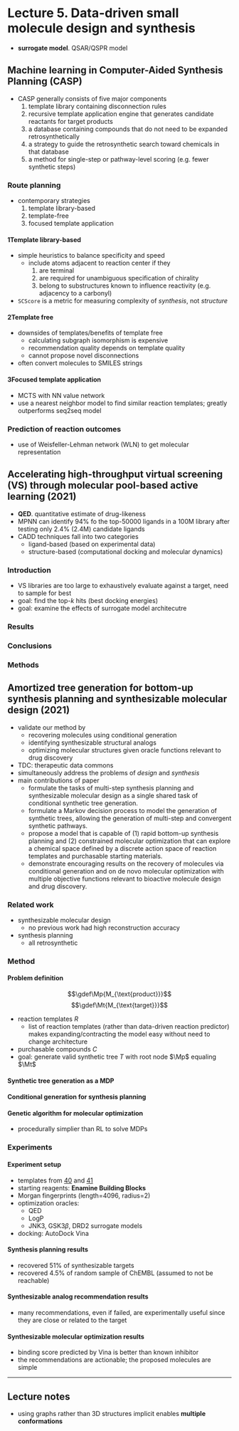 # Lecture 5. Data-driven small molecule design and synthesis

- **surrogate model**. QSAR/QSPR model

## Machine learning in Computer-Aided Synthesis Planning (CASP)
- CASP generally consists of five major components
  1. template library containing disconnection rules 
  2. recursive template application engine that generates candidate reactants for target products
  3. a database containing compounds that do not need to be expanded retrosynthetically
  4. a strategy to guide the retrosynthetic search toward chemicals in that database
  5. a method for single-step or pathway-level scoring (e.g. fewer synthetic steps)

### Route planning
- contemporary strategies
  1. template library-based
  2. template-free
  3. focused template application

#### 1<SPACE/>Template library-based
- simple heuristics to balance specificity and speed
  - include atoms adjacent to reaction center if they
    1. are terminal
    2. are required for unambiguous specification of chirality
    3. belong to substructures known to influence reactivity (e.g. adjacency to a carbonyl)
- `SCScore` is a metric for measuring complexity of _synthesis_, not _structure_

#### 2<SPACE/>Template free
- downsides of templates/benefits of template free
  - calculating subgraph isomorphism is expensive
  - recommendation quality depends on template quality
  - cannot propose novel disconnections
- often convert molecules to SMILES strings

#### 3<SPACE/>Focused template application
- MCTS with NN value network
- use a nearest neighbor model to find similar reaction templates; greatly outperforms seq2seq model

### Prediction of reaction outcomes
- use of Weisfeller-Lehman network (WLN) to get molecular representation

## Accelerating high-throughput virtual screening (VS) through molecular pool-based active learning (2021)
- **QED**. quantitative estimate of drug-likeness
- MPNN can identify 94% fo the top-50000 ligands in a 100M library after testing only 2.4% (2.4M) candidate ligands
- CADD techniques fall into two categories
  - ligand-based (based on experimental data)
  - structure-based (computational docking and molecular dynamics)

### Introduction
- VS libraries are too large to exhaustively evaluate against a target, need to sample for best
- goal: find the top-$k$ hits (best docking energies)
- goal: examine the effects of surrogate model architecutre

### Results

### Conclusions

### Methods

## Amortized tree generation for bottom-up synthesis planning and synthesizable molecular design (2021)
- validate our method by
  - recovering molecules using conditional generation
  - identifying synthesizable structural analogs
  - optimizing molecular structures given oracle functions relevant to drug discovery
- TDC: therapeutic data commons
- simultaneously address the problems of _design_ and _synthesis_
- main contributions of paper
  - formulate the tasks of multi-step synthesis planning and synthesizable molecular design as a single shared task of conditional synthetic tree generation.
  - formulate a Markov decision process to model the generation of synthetic trees, allowing the generation of multi-step and convergent synthetic pathways.
  - propose a model that is capable of (1) rapid bottom-up synthesis planning and (2) constrained molecular optimization that can explore a chemical space defined by a discrete action space of reaction templates and purchasable starting materials.
  - demonstrate encouraging results on the recovery of molecules via conditional generation and on de novo molecular optimization with multiple objective functions relevant to bioactive molecule design and drug discovery.

### Related work
- synthesizable molecular design
  - no previous work had high reconstruction accuracy
- synthesis planning
  - all retrosynthetic

### Method

#### Problem definition
$$\gdef\Mp{M_{\text{product}}}$$
$$\gdef\Mt{M_{\text{target}}}$$

- reaction templates $R$
  - list of reaction templates (rather than data-driven reaction predictor) makes expanding/contracting the model easy without need to change architecture
- purchasable compounds $C$
- goal: generate valid synthetic tree $T$ with root node $\Mp$ equaling $\Mt$

#### Synthetic tree generation as a MDP
#### Conditional generation for synthesis planning
#### Genetic algorithm for molecular optimization
- procedurally simplier than RL to solve MDPs

### Experiments

#### Experiment setup
- templates from [40](https://www.nature.com/articles/s42256-019-0067-7) and [41](https://pubmed.ncbi.nlm.nih.gov/22077721/)
- starting reagents: **Enamine Building Blocks**
- Morgan fingerprints (length=4096, radius=2)
- optimization oracles:
  - QED
  - LogP
  - JNK3, GSK3$\beta$, DRD2 surrogate models
- docking: AutoDock Vina

#### Synthesis planning results
- recovered 51% of synthesizable targets
- recovered 4.5% of random sample of ChEMBL (assumed to not be reachable)

#### Synthesizable analog recommendation results
- many recommendations, even if failed, are experimentally useful since they are close or related to the target

#### Synthesizable molecular optimization results
- binding score predicted by Vina is better than known inhibitor
- the recommendations are actionable; the proposed molecules are simple

---

## Lecture notes
- using graphs rather than 3D structures implicit enables **multiple conformations**